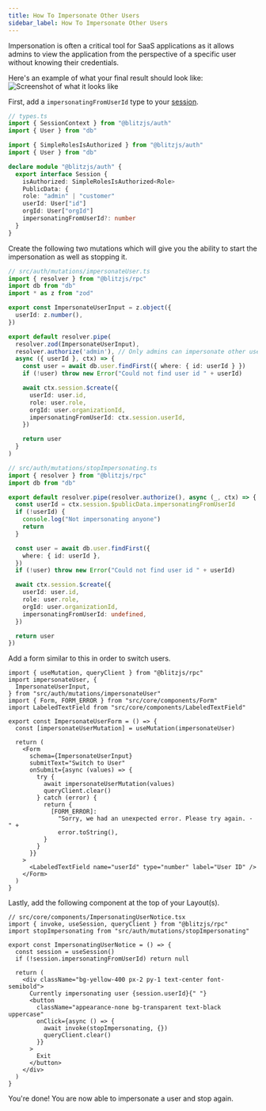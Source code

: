 ```yaml
---
title: How To Impersonate Other Users
sidebar_label: How To Impersonate Other Users
---
```


Impersonation is often a critical tool for SaaS applications as it allows
admins to view the application from the perspective of a specific user
without knowing their credentials.

Here's an example of what your final result should look like:
![Screenshot of what it looks like](https://pbs.twimg.com/media/EsWuHShXcAEgEtw?format=jpg&name=large)

First, add a `impersonatingFromUserId` type to your
[session](/docs/session-management#customize-session-public-data-in-typescript).

```ts
// types.ts
import { SessionContext } from "@blitzjs/auth"
import { User } from "db"

import { SimpleRolesIsAuthorized } from "@blitzjs/auth"
import { User } from "db"

declare module "@blitzjs/auth" {
  export interface Session {
    isAuthorized: SimpleRolesIsAuthorized<Role>
    PublicData: {
    role: "admin" | "customer"
    userId: User["id"]
    orgId: User["orgId"]
    impersonatingFromUserId?: number
  }
}
```

Create the following two mutations which will give you the ability to
start the impersonation as well as stopping it.

```ts
// src/auth/mutations/impersonateUser.ts
import { resolver } from "@blitzjs/rpc"
import db from "db"
import * as z from "zod"

export const ImpersonateUserInput = z.object({
  userId: z.number(),
})

export default resolver.pipe(
  resolver.zod(ImpersonateUserInput),
  resolver.authorize('admin'), // Only admins can impersonate other users
  async ({ userId }, ctx) => {
    const user = await db.user.findFirst({ where: { id: userId } })
    if (!user) throw new Error("Could not find user id " + userId)

    await ctx.session.$create({
      userId: user.id,
      role: user.role,
      orgId: user.organizationId,
      impersonatingFromUserId: ctx.session.userId,
    })

    return user
  }
)
```

```ts
// src/auth/mutations/stopImpersonating.ts
import { resolver } from "@blitzjs/rpc"
import db from "db"

export default resolver.pipe(resolver.authorize(), async (_, ctx) => {
  const userId = ctx.session.$publicData.impersonatingFromUserId
  if (!userId) {
    console.log("Not impersonating anyone")
    return
  }

  const user = await db.user.findFirst({
    where: { id: userId },
  })
  if (!user) throw new Error("Could not find user id " + userId)

  await ctx.session.$create({
    userId: user.id,
    role: user.role,
    orgId: user.organizationId,
    impersonatingFromUserId: undefined,
  })

  return user
})
```

Add a form similar to this in order to switch users.

```tsx
import { useMutation, queryClient } from "@blitzjs/rpc"
import impersonateUser, {
  ImpersonateUserInput,
} from "src/auth/mutations/impersonateUser"
import { Form, FORM_ERROR } from "src/core/components/Form"
import LabeledTextField from "src/core/components/LabeledTextField"

export const ImpersonateUserForm = () => {
  const [impersonateUserMutation] = useMutation(impersonateUser)

  return (
    <Form
      schema={ImpersonateUserInput}
      submitText="Switch to User"
      onSubmit={async (values) => {
        try {
          await impersonateUserMutation(values)
          queryClient.clear()
        } catch (error) {
          return {
            [FORM_ERROR]:
              "Sorry, we had an unexpected error. Please try again. - " +
              error.toString(),
          }
        }
      }}
    >
      <LabeledTextField name="userId" type="number" label="User ID" />
    </Form>
  )
}
```

Lastly, add the following component at the top of your Layout(s).

```tsx
// src/core/components/ImpersonatingUserNotice.tsx
import { invoke, useSession, queryClient } from "@blitzjs/rpc"
import stopImpersonating from "src/auth/mutations/stopImpersonating"

export const ImpersonatingUserNotice = () => {
  const session = useSession()
  if (!session.impersonatingFromUserId) return null

  return (
    <div className="bg-yellow-400 px-2 py-1 text-center font-semibold">
      Currently impersonating user {session.userId}{" "}
      <button
        className="appearance-none bg-transparent text-black uppercase"
        onClick={async () => {
          await invoke(stopImpersonating, {})
          queryClient.clear()
        }}
      >
        Exit
      </button>
    </div>
  )
}
```

You're done! You are now able to impersonate a user and stop again.
